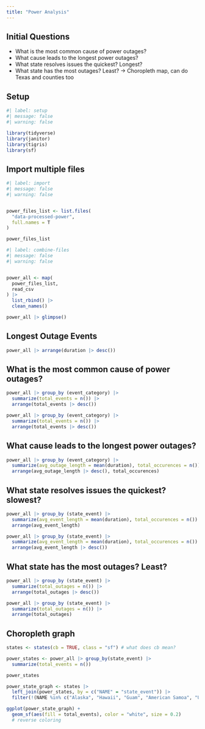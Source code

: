 ```yaml
---
title: "Power Analysis"
---
```


## Initial Questions

- What is the most common cause of power outages?
- What cause leads to the longest power outages?
- What state resolves issues the quickest? Longest?
- What state has the most outages? Least? -> Choropleth map, can do Texas and counties too


## Setup

```r
#| label: setup
#| message: false
#| warning: false

library(tidyverse)
library(janitor)
library(tigris)
library(sf)
```

## Import multiple files

```r
#| label: import
#| message: false
#| warning: false


power_files_list <- list.files(
  "data-processed-power",
  full.names = T
)

power_files_list
```

```r
#| label: combine-files
#| message: false
#| warning: false


power_all <- map(
  power_files_list,
  read_csv
) |>
  list_rbind() |>
  clean_names()

power_all |> glimpse()
```

## Longest Outage Events

```r
power_all |> arrange(duration |> desc()) 
```


## What is the most common cause of power outages?

```r
power_all |> group_by (event_category) |> 
  summarize(total_events = n()) |> 
  arrange(total_events |> desc())
```

```r
power_all |> group_by (event_category) |> 
  summarize(total_events = n()) |> 
  arrange(total_events |> desc())
```


## What cause leads to the longest power outages?

```r
power_all |> group_by (event_category) |> 
  summarize(avg_outage_length = mean(duration), total_occurences = n()) |> 
  arrange(avg_outage_length |> desc(), total_occurences)
```

## What state resolves issues the quickest? slowest?

```r
power_all |> group_by (state_event) |> 
  summarize(avg_event_length = mean(duration), total_occurences = n()) |> 
  arrange(avg_event_length)
```

```r

power_all |> group_by (state_event) |> 
  summarize(avg_event_length = mean(duration), total_occurences = n()) |> 
  arrange(avg_event_length |> desc())
```

## What state has the most outages? Least?

```r
power_all |> group_by (state_event) |> 
  summarize(total_outages = n()) |> 
  arrange(total_outages |> desc())
```

```r
power_all |> group_by (state_event) |> 
  summarize(total_outages = n()) |> 
  arrange(total_outages)
```

## Choropleth graph

```r
states <- states(cb = TRUE, class = "sf") # what does cb mean?
```

```r
power_states <- power_all |> group_by(state_event) |> 
  summarize(total_events = n())

power_states
```

```r
power_state_graph <- states |> 
  left_join(power_states, by = c("NAME" = "state_event")) |> 
  filter(!(NAME %in% c("Alaska", "Hawaii", "Guam", "American Samoa", "United States Virgin Islands", "Puerto Rico", "Commonwealth of the Northern Mariana Islands")))

```


```r
ggplot(power_state_graph) +
  geom_sf(aes(fill = total_events), color = "white", size = 0.2)
  # reverse coloring 
```


